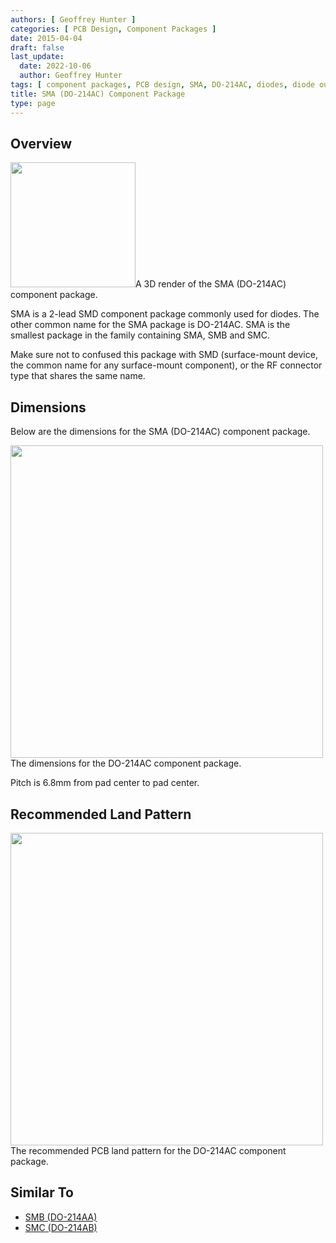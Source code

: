```yaml
---
authors: [ Geoffrey Hunter ]
categories: [ PCB Design, Component Packages ]
date: 2015-04-04
draft: false
last_update:
  date: 2022-10-06
  author: Geoffrey Hunter
tags: [ component packages, PCB design, SMA, DO-214AC, diodes, diode outline, land pattern ]
title: SMA (DO-214AC) Component Package
type: page
---
```



## Overview


<Image src={sma_do_214ac_component_package_3d_render} width="200px">A 3D render of the SMA (DO-214AC) component package.</Image>

SMA is a 2-lead SMD component package commonly used for diodes. The other common name for the SMA package is DO-214AC. SMA is the smallest package in the family containing SMA, SMB and SMC.

Make sure not to confused this package with SMD (surface-mount device, the common name for any surface-mount component), or the RF connector type that shares the same name.

## Dimensions

Below are the dimensions for the SMA (DO-214AC) component package.


<Image src={package_do_214ac_2d_dimensions} width="500px">The dimensions for the DO-214AC component package.</Image>

Pitch is 6.8mm from pad center to pad center.

## Recommended Land Pattern


<Image src={package_do_214ac_recommended_land_pattern} width="500px">The recommended PCB land pattern for the DO-214AC component package.</Image>

## Similar To

* [SMB (DO-214AA)](/pcb-design/component-packages/smb-do-214aa-component-package/)
* [SMC (DO-214AB)](/pcb-design/component-packages/smc-do-214ab-component-package/)